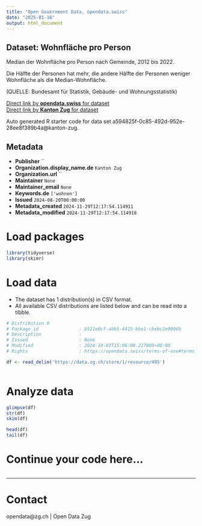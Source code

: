 ```yaml
---
title: "Open Government Data, opendata.swiss"
date: "2025-01-16"
output: html_document
---
```


## Dataset: Wohnfläche pro Person

Median der Wohnfläche pro Person nach Gemeinde, 2012 bis 2022.						

Die Hälfte der Personen hat mehr, die andere Hälfte der Personen weniger Wohnfläche als die Median-Wohnfläche.

(QUELLE: Bundesamt für Statistik, Gebäude- und Wohnungsstatistik)

[Direct link by **opendata.swiss** for dataset](https://opendata.swiss/de/dataset/wohnflache-pro-person)<br>
[Direct link by **Kanton Zug** for dataset](https://www.zg.ch/behoerden/gesundheitsdirektion/statistikfachstelle/themen/09bau-und-wohnungswesen/wohnungen-2)

Auto generated R starter code for data set a594825f-0c85-492d-952e-28ee8f389b4a@kanton-zug.

## Metadata

- **Publisher** ``
- **Organization.display_name.de** `Kanton Zug`
- **Organization.url** ``
- **Maintainer** `None`
- **Maintainer_email** `None`
- **Keywords.de** `['wohnen']`
- **Issued** `2024-08-20T00:00:00`
- **Metadata_created** `2024-11-29T12:17:54.114911`
- **Metadata_modified** `2024-11-29T12:17:54.114918`


# Load packages

```r

library(tidyverse)
library(skimr)

```

# Load data

-   The dataset has 1 distribution(s) in CSV format.
-   All available CSV distributions are listed below and can be read into a tibble.

```r

# Distribution 0
# Package_id               : b521e0cf-abb5-4415-bbe1-cbebc2e9806b
# Description              : 
# Issued                   : None
# Modified                 : 2024-10-03T15:06:00.227000+00:00
# Rights                   : https://opendata.swiss/terms-of-use#terms_by

df <- read_delim('https://data.zg.ch/store/1/resource/495')



```

# Analyze data

```r

glimpse(df)
str(df)
skim(df)

head(df)
tail(df)

```

# Continue your code here...

```r

```

------------------------------------------------------------------------

# Contact

opendata@zg.ch | Open Data Zug
